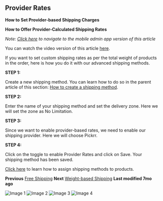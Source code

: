 ## Provider Rates

**How to Set Provider-based Shipping Charges**

**How to Offer Provider-Calculated Shipping Rates**

*Note: [Click here](#) to navigate to the mobile admin app version of this article*

You can watch the video version of this article [here](#).

If you want to set custom shipping rates as per the total weight of products in the order, here is how you do it with our advanced shipping methods.

**STEP 1:**

Create a new shipping method. You can learn how to do so in the parent article of this section: [How to create a shipping method](#).

**STEP 2:**

Enter the name of your shipping method and set the delivery zone. Here we will set the zone as No Limitation.

**STEP 3:**

Since we want to enable provider-based rates, we need to enable our shipping provider. Here we will choose Pickrr.

**STEP 4:**

Click on the toggle to enable Provider Rates and click on Save.
Your shipping method has been saved.

[Click here](#) to learn how to assign shipping methods to products.

**Previous**
[Free Shipping](#)
**Next**
[Weight-based Shipping](#)
**Last modified 7mo ago**

![Image 1](https://cdn.aasaan.app/docs/provider/provider_1.png)
![Image 2](https://cdn.aasaan.app/docs/provider/provider_2.png)
![Image 3](https://cdn.aasaan.app/docs/provider/provider_3.png)
![Image 4](https://cdn.aasaan.app/docs/provider/provider_4.png)
